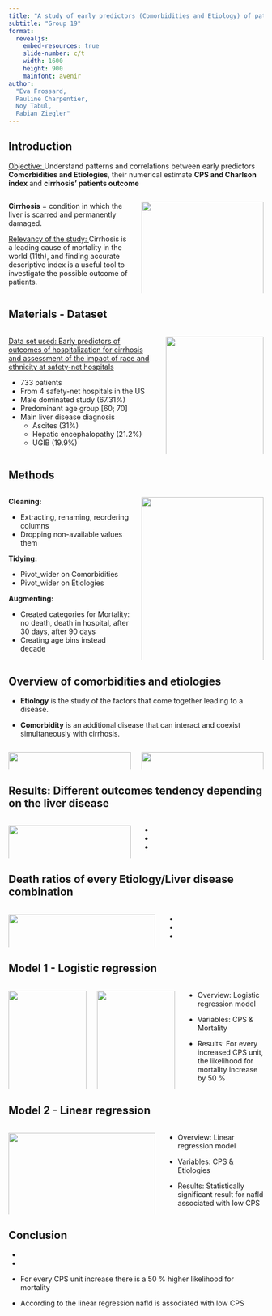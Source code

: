 ```yaml
---
title: "A study of early predictors (Comorbidities and Etiology) of patient's outcome after cirrhosis hospitalization"
subtitle: "Group 19"
format: 
  revealjs:
    embed-resources: true
    slide-number: c/t
    width: 1600
    height: 900
    mainfont: avenir
author:
  "Eva Frossard,
  Pauline Charpentier,
  Noy Tabul,
  Fabian Ziegler"
---
```


## Introduction

<u>Objective: </u> Understand patterns and correlations between early predictors **Comorbidities and Etiologies**, their numerical estimate **CPS and Charlson index** and **cirrhosis' patients outcome**  

::: columns
::: {.column width="50%"}
**Cirrhosis** = condition in which the liver is scarred and permanently damaged.

<u>Relevancy of the study: </u> Cirrhosis is a leading cause of mortality in the world (11th), and finding accurate descriptive index is a useful tool to investigate the possible outcome of patients.
:::

::: {.column width="50%"}
![](../doc/scheme.png){width="100%"}
:::
:::

## Materials - Dataset

::: columns
::: {.column width="60%"}
<u> Data set used: </u> [Early predictors of outcomes of hospitalization for cirrhosis and assessment of the impact of race and ethnicity at safety-net hospitals](https://datadryad.org/stash/dataset/doi:10.5061/dryad.6gt88dv)

-   733 patients
-   From 4 safety-net hospitals in the US\
-   Male dominated study (67.31%)
-   Predominant age group \[60; 70\]
-   Main liver disease diagnosis
    -   Ascites (31%)
    -   Hepatic encephalopathy (21.2%)
    -   UGIB (19.9%)
:::

::: {.column width="40%"}
![](../results/plots/Age_gender2.png){width="100%"}

![](../results/plots/Overview_LD.png){width="100%"}
:::
:::

## Methods

::: columns
::: {.column width="50%"}
<b>Cleaning: </b>

-   Extracting, renaming, reordering columns
-   Dropping non-available values them

<b>Tidying:</b>

-   Pivot_wider on Comorbidities
-   Pivot_wider on Etiologies

<b>Augmenting:</b>

-   Created categories for Mortality: no death, death in hospital, after 30 days, after 90 days
-   Creating age bins instead decade
:::

::: {.column width="50%"}
![](../doc/workflow.png){width="100%"}
:::
:::

## Overview of comorbidities and etiologies

-   **Etiology** is the study of the factors that come together leading to a disease.

-   **Comorbidity** is an additional disease that can interact and coexist simultaneously with cirrhosis.

::: columns
::: {.column width="50%"}
![](../results/plots/Overview_Etiology.png){width="100%"}
:::

::: {.column width="50%"}
![](../results/plots/Overview_Comorbidities.png){width="100%"}
:::
:::

## Results: Different outcomes tendency depending on the liver disease

::: columns
::: {.column width="50%"}
![](../results/plots/LD_Mortality.png){width="100%"}
:::

::: {.column width="50%"}
-   

-   

-   
:::
:::

## Death ratios of every Etiology/Liver disease combination

::: columns
::: {.column width="60%"}
![](../results/plots/Tile_plot_mortality.png){width="100%"}
:::

::: {.column width="40%"}
-   

-   

-   
:::
:::

## Model 1 - Logistic regression

::: columns
::: {.column width="33%"}
![](../results/plots/boxplot_logistic_confidence_interval){width="100%"}
:::

::: {.column width="33%"}
![](../results/plots/mortality_CPS){width="100%"}
:::

::: {.column width="33%"}
-   Overview: Logistic regression model

-   Variables: CPS & Mortality

-   Results: For every increased CPS unit, the likelihood for mortality increase by 50 %
:::
:::

## Model 2 - Linear regression

::: columns
::: {.column width="60%"}
![](../results/plots/Significance_plot_CPS.png){width="100%"}
:::

::: {.column width="40%"}
-   Overview: Linear regression model

-   Variables: CPS & Etiologies

-   Results: Statistically significant result for nafld associated with low CPS
:::
:::

## Conclusion

-   

-   

-   For every CPS unit increase there is a 50 % higher likelihood for mortality

-   According to the linear regression nafld is associated with low CPS
